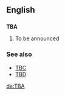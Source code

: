 ==English==
==={{initialism}}===
'''TBA'''
# To be announced

===See also===
*[[TBC]]
*[[TBD]]

[[de:TBA]]
